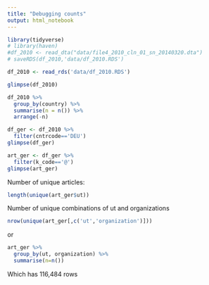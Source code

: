 ```yaml
---
title: "Debugging counts"
output: html_notebook
---
```



```r
library(tidyverse)
# library(haven)
#df_2010 <- read_dta("data/file4_2010_cln_01_sn_20140320.dta")
# saveRDS(df_2010,'data/df_2010.RDS')
```

```r
df_2010 <- read_rds('data/df_2010.RDS')

glimpse(df_2010)
```

```r
df_2010 %>% 
  group_by(country) %>% 
  summarise(n = n()) %>% 
  arrange(-n)
```

```r
df_ger <- df_2010 %>% 
  filter(cntrcode=='DEU')
glimpse(df_ger)
```

```r
art_ger <- df_ger %>% 
  filter(k_code=='@')
glimpse(art_ger)
```

Number of unique articles:
```r
length(unique(art_ger$ut))
```


Number of unique combinations of ut and organizations
```r
nrow(unique(art_ger[,c('ut','organization')]))
```

or

```r
art_ger %>% 
  group_by(ut, organization) %>% 
  summarise(n=n())
```
Which has 116,484 rows






